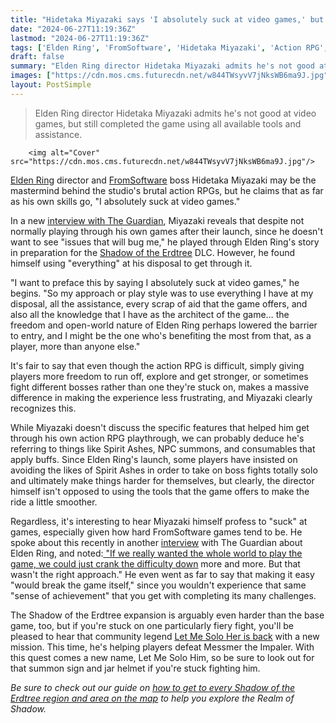 ```yaml
---
title: "Hidetaka Miyazaki says 'I absolutely suck at video games,' but still got through Elden Ring by using 'every scrap of aid that the game offers'"
date: "2024-06-27T11:19:36Z"
lastmod: "2024-06-27T11:19:36Z"
tags: ['Elden Ring', 'FromSoftware', 'Hidetaka Miyazaki', 'Action RPG', 'Shadow of the Erdtree', 'Spirit Ashes', 'NPC Summons', 'Buffs', 'Let Me Solo Her']
draft: false
summary: "Elden Ring director Hidetaka Miyazaki admits he's not good at video games, but still completed the game using all available tools and assistance."
images: ["https://cdn.mos.cms.futurecdn.net/w844TWsyvV7jNksWB6ma9J.jpg"]
layout: PostSimple
---
```

> Elden Ring director Hidetaka Miyazaki admits he's not good at video games, but still completed the game using all available tools and assistance.


        <img alt="Cover" src="https://cdn.mos.cms.futurecdn.net/w844TWsyvV7jNksWB6ma9J.jpg"/>
        
[<u>Elden Ring</u>](https://www.gamesradar.com/elden-ring-guide/) director and [FromSoftware](https://www.gamesradar.com/tag/fromsoftware/) boss Hidetaka Miyazaki may be the mastermind behind the studio's brutal action RPGs, but he claims that as far as his own skills go, "I absolutely suck at video games." 

In a new [<u>interview with The Guardian</u>](https://www.theguardian.com/games/article/2024/jun/26/pushing-buttons-meeting-hidetaka-miyazaki), Miyazaki reveals that despite not normally playing through his own games after their launch, since he doesn't want to see "issues that will bug me," he played through Elden Ring's story in preparation for the [<u>Shadow of the Erdtree</u>](https://www.gamesradar.com/games/action-rpg/elden-ring-shadow-of-the-erdtree-guide/) DLC. However, he found himself using "everything" at his disposal to get through it. 

"I want to preface this by saying I absolutely suck at video games," he begins. "So my approach or play style was to use everything I have at my disposal, all the assistance, every scrap of aid that the game offers, and also all the knowledge that I have as the architect of the game… the freedom and open-world nature of Elden Ring perhaps lowered the barrier to entry, and I might be the one who's benefiting the most from that, as a player, more than anyone else." 

It's fair to say that even though the action RPG is difficult, simply giving players more freedom to run off, explore and get stronger, or sometimes fight different bosses rather than one they're stuck on, makes a massive difference in making the experience less frustrating, and Miyazaki clearly recognizes this. 

While Miyazaki doesn't discuss the specific features that helped him get through his own action RPG playthrough, we can probably deduce he's referring to things like Spirit Ashes, NPC summons, and consumables that apply buffs. Since Elden Ring's launch, some players have insisted on avoiding the likes of Spirit Ashes in order to take on boss fights totally solo and ultimately make things harder for themselves, but clearly, the director himself isn't opposed to using the tools that the game offers to make the ride a little smoother.

Regardless, it's interesting to hear Miyazaki himself profess to "suck" at games, especially given how hard FromSoftware games tend to be. He spoke about this recently in another [<u>interview</u>](https://www.theguardian.com/games/article/2024/jun/21/hidetaka-miyazaki-fromsoftware-elden-ring-shadow-erdtree) with The Guardian about Elden Ring, and noted:[<u> "If we really wanted the whole world to play the game, we could just crank the difficulty down</u>](https://www.gamesradar.com/games/action-rpg/hidetaka-miyazaki-says-games-like-elden-ring-have-to-be-hard-if-we-really-wanted-the-whole-world-to-play-the-game-we-could-just-crank-the-difficulty-down/) more and more. But that wasn't the right approach." He even went as far to say that making it easy "would break the game itself," since you wouldn't experience that same "sense of achievement" that you get with completing its many challenges. 

The Shadow of the Erdtree expansion is arguably even harder than the base game, too, but if you're stuck on one particularly fiery fight, you'll be pleased to hear that community legend [<u>Let Me Solo Her is back</u>](https://www.gamesradar.com/games/action-rpg/let-me-solo-her-is-now-let-me-solo-him-in-elden-ring-shadow-of-the-erdtree-and-hes-ready-to-kill-messmer-for-you/) with a new mission. This time, he's helping players defeat Messmer the Impaler. With this quest comes a new name, Let Me Solo Him, so be sure to look out for that summon sign and jar helmet if you're stuck fighting him. 

*Be sure to check out our guide on *[<u><em>how to get to every Shadow of the Erdtree region and area on the map</em></u>](https://www.gamesradar.com/games/action-rpg/shadow-of-the-erdtree-unlock-map-regions-areas/)* to help you explore the Realm of Shadow.*
        